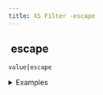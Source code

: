 ```yaml
---
title: XS Filter -escape
---
```


## <img src="../assets/docuBadge (11).png" alt="" data-size="line" /> escape <a href="#xsescape" id="xsescape"></a>

`value|escape`

<details>

<summary>Examples</summary>

```javascript
"<div>"|escape    // Returns "&lt;div&gt;"
"a & b"|escape    // Returns "a &amp; b"
```

</details>
